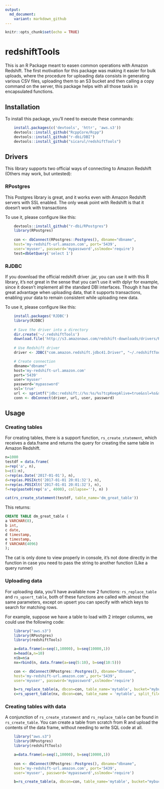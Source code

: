```yaml
---
output:
  md_document:
    variant: markdown_github
---
```


<!-- README.md is generated from README.Rmd. Please edit that file -->

```r
knitr::opts_chunk$set(echo = TRUE)
```

# redshiftTools

This is an R Package meant to easen common operations with Amazon Redshift. The first motivation for this package was making it easier for bulk uploads, where the procedure for uploading data consists in generating various CSV files, uploading them to an S3 bucket and then calling a copy command on the server, this package helps with all those tasks in encapsulated functions.


## Installation

To install this package, you'll need to execute these commands:

``` r
    install.packages(c('devtools', 'httr', 'aws.s3'))
    devtools::install_github("RcppCore/Rcpp")
    devtools::install_github("r-dbi/DBI")
    devtools::install_github("sicarul/redshiftTools")
```


## Drivers

This library supports two official ways of connecting to Amazon Redshift (Others may work, but untested):

### RPostgres
This Postgres library is great, and it works even with Amazon Redshift servers with SSL enabled. The only weak point with Redshift is that it doesn't work with transactions

To use it, please configure like this:

``` r 
    devtools::install_github("r-dbi/RPostgres")
    library(RPostgres)
    
    con <- dbConnect(RPostgres::Postgres(), dbname="dbname",
    host='my-redshift-url.amazon.com', port='5439',
    user='myuser', password='mypassword',sslmode='require')
    test=dbGetQuery('select 1')
```

### RJDBC
If you download the official redshift driver .jar, you can use it with this R library, it's not great in the sense that you can't use it with dplyr for example, since it doesn't implement all the standard DBI interfaces. Though it has the great advantage when uploading data, that it supports transactions, enabling your data to remain consistent while uploading new data.

To use it, please configure like this:

``` r 
    install.packages('RJDBC')
    library(RJDBC)
    
    # Save the driver into a directory
    dir.create('~/.redshiftTools')
    download.file('http://s3.amazonaws.com/redshift-downloads/drivers/RedshiftJDBC41-1.1.9.1009.jar','~/.redshiftTools/redshift-driver.jar')
    
    # Use Redshift driver
    driver <- JDBC("com.amazon.redshift.jdbc41.Driver", "~/.redshiftTools/redshift-driver.jar", identifier.quote="`")

    # Create connection    
    dbname="dbname"
    host='my-redshift-url.amazon.com'
    port='5439'
    user='myuser'
    password='mypassword'
    ssl='true'
    url <- sprintf("jdbc:redshift://%s:%s/%s?tcpKeepAlive=true&ssl=%s&sslfactory=com.amazon.redshift.ssl.NonValidatingFactory", host, port, dbname, ssl)
    conn <- dbConnect(driver, url, user, password)

```

## Usage

### Creating tables

For creating tables, there is a support function, `rs_create_statement`, which receives a data.frame and returns the query for creating the same table in Amazon Redshift.

``` r
n=1000
testdf = data.frame(
a=rep('a', n),
b=c(1:n),
c=rep(as.Date('2017-01-01'), n),
d=rep(as.POSIXct('2017-01-01 20:01:32'), n),
e=rep(as.POSIXlt('2017-01-01 20:01:32'), n),
f=rep(paste0(rep('a', 4000), collapse=''), n) )

cat(rs_create_statement(testdf, table_name='dm_great_table'))

```

This returns:

``` sql
CREATE TABLE dm_great_table (
a VARCHAR(8),
b int,
c date,
d timestamp,
e timestamp,
f VARCHAR(4096)
);
```

The cat is only done to view properly in console, it's not done directly in the function in case you need to pass the string to another function (Like a query runner)

### Uploading data

For uploading data, you'll have available now 2 functions: `rs_replace_table` and `rs_upsert_table`, both of these functions are called with almost the same parameters, except on upsert you can specify with which keys to search for matching rows.

For example, suppose we have a table to load with 2 integer columns, we could use the following code:

``` r
    library("aws.s3")
    library(RPostgres)
    library(redshiftTools)

    a=data.frame(a=seq(1,10000), b=seq(10000,1))
    n=head(a,n=10)
    n$b=n$a
    nx=rbind(n, data.frame(a=seq(5:10), b=seq(10:5)))

    con <- dbConnect(RPostgres::Postgres(), dbname="dbname",
    host='my-redshift-url.amazon.com', port='5439',
    user='myuser', password='mypassword',sslmode='require')

    b=rs_replace_table(a, dbcon=con, table_name='mytable', bucket="mybucket", split_files=4)
    c=rs_upsert_table(nx, dbcon=con, table_name = 'mytable', split_files=4, bucket="mybucket", keys=c('a'))

```


### Creating tables with data

A conjunction of `rs_create_statement` and `rs_replace_table` can be found in `rs_create_table`. You can create a table from scratch from R and upload the contents of the data frame, without needing to write SQL code at all.


``` r
    library("aws.s3")
    library(RPostgres)
    library(redshiftTools)

    a=data.frame(a=seq(1,10000), b=seq(10000,1))
    
    con <- dbConnect(RPostgres::Postgres(), dbname="dbname",
    host='my-redshift-url.amazon.com', port='5439',
    user='myuser', password='mypassword',sslmode='require')

    b=rs_create_table(a, dbcon=con, table_name='mytable', bucket="mybucket", split_files=4)
    

```
